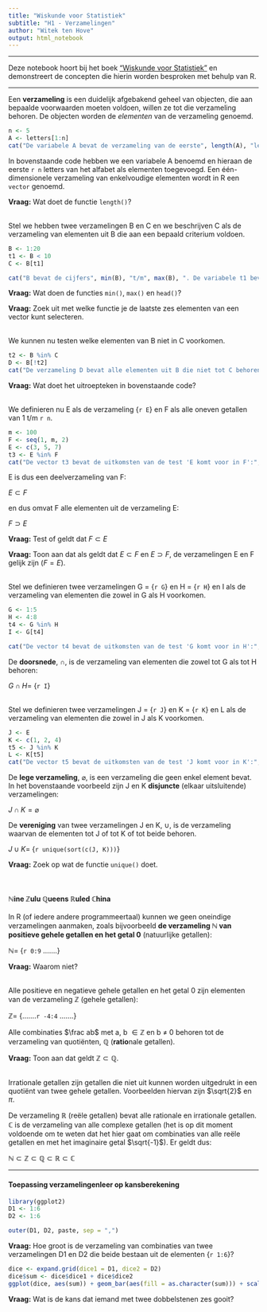 ```yaml
---
title: "Wiskunde voor Statistiek"
subtitle: "H1 - Verzamelingen"
author: "Witek ten Hove"
output: html_notebook
---
```

<hr>
Deze notebook hoort bij het boek ["Wiskunde voor Statistiek"](https://shop.coutinho.nl/store_nl/wiskunde-voor-statistiek.html) en demonstreert de concepten die hierin worden besproken met behulp van R.
<hr>

Een **verzameling** is een duidelijk afgebakend geheel van objecten, die aan bepaalde voorwaarden moeten voldoen, willen ze tot die verzameling behoren. De objecten worden de *elementen* van de verzameling genoemd.

```r
n <- 5
A <- letters[1:n]
cat("De variabele A bevat de verzameling van de eerste", length(A), "letters van het alfabet: ", A)
```

In bovenstaande code hebben we een variabele A benoemd en hieraan de eerste `r n` letters van het alfabet als elementen toegevoegd. Een één-dimensionele verzameling van enkelvoudige elementen wordt in R een `vector` genoemd.

**Vraag:** Wat doet de functie `length()`?

<br>
Stel we hebben twee verzamelingen B en C en we beschrijven C als de verzameling van elementen uit B die aan een bepaald criterium voldoen.

```r
B <- 1:20
t1 <- B < 10
C <- B[t1]

cat("B bevat de cijfers", min(B), "t/m", max(B), ". De variabele t1 bevat de uitkomsten van de test 'Is het element uit B kleiner dan 10?'(", head(t1, 3),"...) en C bevat alle elementen uit B waarvoor geldt dat de uitkomst van de test TRUE is:", C)
```

**Vraag:** Wat doen de functies `min()`, `max()` en `head()`?

**Vraag:** Zoek uit met welke functie je de laatste zes elementen van een vector kunt selecteren.

<br>
We kunnen nu testen welke elementen van B niet in C voorkomen.

```r
t2 <- B %in% C
D <- B[!t2]
cat("De verzameling D bevat alle elementen uit B die niet tot C behoren:", D)
```

**Vraag:** Wat doet het uitroepteken in bovenstaande code?

<br>
We definieren nu E als de verzameling {`r E`} en F als alle oneven getallen van 1 t/m `r n`.

```r
m <- 100
F <- seq(1, m, 2)
E <- c(3, 5, 7)
t3 <- E %in% F
cat("De vector t3 bevat de uitkomsten van de test 'E komt voor in F':", t3)
```
E is dus een deelverzameling van F:

$\text{    }E \subset F$

en dus omvat F alle elementen uit de verzameling E:

$\text{    }F \supset E$

**Vraag:** Test of geldt dat $F \subset E$

**Vraag:** Toon aan dat als geldt dat $E \subset F$ en $E \supset F$, de verzamelingen E en F gelijk zijn ($F = E$).

<br>
Stel we definieren twee verzamelingen G = {`r G`} en H = {`r H`} en I als de verzameling van elementen die zowel in G als H voorkomen.

```r
G <- 1:5
H <- 4:8
t4 <- G %in% H
I <- G[t4]

cat("De vector t4 bevat de uitkomsten van de test 'G komt voor in H':", t4, "en I bevat dus", length(I), "elementen.")
```

De **doorsnede**, $\cap$, is de verzameling van elementen die zowel tot G als tot H behoren:

$\text{ }G \cap H =$ {`r I`}

<br>
Stel we definieren twee verzamelingen J = {`r J`} en K = {`r K`} en L als de verzameling van elementen die zowel in J als K voorkomen.

```r
J <- E
K <- c(1, 2, 4)
t5 <- J %in% K
L <- K[t5]
cat("De vector t5 bevat de uitkomsten van de test 'J komt voor in K':", t5, "en L bevat dus", length(L), "elementen.")
```

De **lege verzameling**, $\varnothing$, is een verzameling die geen enkel element bevat. In het bovenstaande voorbeeld zijn J en K **disjuncte** (elkaar uitsluitende) verzamelingen:

$\text{ }J \cap K = \varnothing$

De **vereniging** van twee verzamelingen J en K, $\cup$, is de verzameling waarvan de elementen tot J of tot K of tot beide behoren.

$\text{ }J \cup K =$ {`r unique(sort(c(J, K)))`}

**Vraag:** Zoek op wat de functie `unique()` doet.

<br>
<h4>$\mathbb{N}$ine $\mathbb{Z}$ulu $\mathbb{Q}$ueens $\mathbb{R}$uled $\mathbb{C}$hina</h4>
In R (of iedere andere programmeertaal) kunnen we geen oneindige verzamelingen aanmaken, zoals bijvoorbeeld **de verzameling $\mathbb{N}$ van positieve gehele getallen en het getal 0** (natuurlijke getallen):

$\mathbb{N} =$ {`r 0:9` .......}

**Vraag:** Waarom niet?

<br>
Alle positieve en negatieve gehele getallen en het getal 0 zijn elementen van de verzameling $\mathbb{Z}$ (gehele getallen):

$\mathbb{Z} =$ {.......`r -4:4` .......}

Alle combinaties $\frac ab$ met a, b $\in \mathbb{Z}$ en b $\neq$ 0 behoren tot de verzameling van quotiënten, $\mathbb{Q}$ (**ratio**nale getallen).

**Vraag:** Toon aan dat geldt $\mathbb{Z} \subset \mathbb{Q}$.

<br>
Irrationale getallen zijn getallen die niet uit kunnen worden uitgedrukt in een quotiënt van twee gehele getallen. Voorbeelden hiervan zijn $\sqrt{2}$ en $\pi$.

De verzameling $\mathbb{R}$ (reële getallen) bevat alle rationale en irrationale getallen. $\mathbb{C}$ is de verzameling van alle complexe getallen (het is op dit moment voldoende om te weten dat het hier gaat om combinaties van alle reële getallen en met het imaginaire getal $\sqrt{-1}$). Er geldt dus:

$\mathbb{N} \subset \mathbb{Z} \subset \mathbb{Q} \subset \mathbb{R} \subset \mathbb{C}$

<hr>
<h4>Toepassing verzamelingenleer op kansberekening</h4>

```r
library(ggplot2)
D1 <- 1:6
D2 <- 1:6

outer(D1, D2, paste, sep = ",")
```
**Vraag:** Hoe groot is de verzameling van combinaties van twee verzamelingen D1 en D2 die beide bestaan uit de elementen {`r 1:6`}?


```r
dice <- expand.grid(dice1 = D1, dice2 = D2)
dice$sum <- dice$dice1 + dice$dice2
ggplot(dice, aes(sum)) + geom_bar(aes(fill = as.character(sum))) + scale_x_continuous(breaks = unique(dice$sum)) + theme(legend.position="none")
```

**Vraag:** Wat is de kans dat iemand met twee dobbelstenen zes gooit?